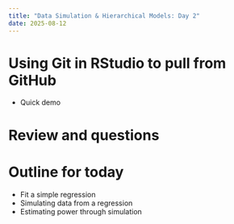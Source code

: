 ```yaml
---
title: "Data Simulation & Hierarchical Models: Day 2"
date: 2025-08-12
---
```


# Using Git in RStudio to pull from GitHub

- Quick demo

# Review and questions

# Outline for today

- Fit a simple regression
- Simulating data from a regression
- Estimating power through simulation
